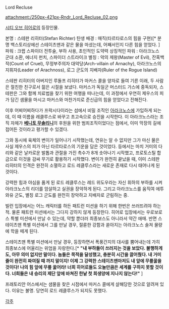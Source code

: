 Lord Recluse

attachment:/250px-421px-Rndr_Lord_Recluse_02.png


[[시티 오브 히어로]]의 등장인물.

본명 : 스테판 리히터(Stefan Richter)
탄생 배경 : 매직(타르타로스의 힘을 구현)[* 분명 백스토리상에선 스테이츠맨과 같은 물을 마셨는데, 어째서인지 다른 힘을 얻었다. ]
파워 : 크랩 스파이더 전투술, 부하 사용, 초인적인 도약력
상징적인 파워 : 아라크노스 군대 소환, 에너지 펀치, 스파이더 스트라이크
별칭 : 악의 제왕(Master of Evil), 잔혹백작(Count of Cruel), 무정부주의자 대악당(Arch-villain of Arnachy), 아라크노스의 지휘자(Leader of Arachnoss), 로그 군도의 지배자(Ruler of the Rogue Island)



스테판 리히터의 아버지인 루돌프 리히터가 마커스 콜을 양자로 들여 기른 이래, 두 사람은 절친한 친구로서 젊은 시절을 보냈다. 마커스가 독일군 머스터드 가스에 중독되자, 스테판은 그와 함께 치료법을 찾기 위한 여행을 떠나는데, 이 과정에서 우연히 제우스의 피가 담긴 샘물을 마시고 마커스와 마찬가지로 준신급의 힘을 얻었다고 전해진다.

이후 어찌어찌하다가 프락시다이라는 섬에서 비밀 조직인 [[아라크노스]]에 가입하게 되는데, 이 때 이름을 레클루스로 바꾸고 초고속으로 승진을 시작한다. 이 아라크노스라는 조직 자체가 '''[[베니토 무솔리니]]'''의 후원을 위한 범죄조직이었다는 점에서, 이미 막장의 길에 접어든 것이라고 평가할 수 있겠다.

그와 동시에 육체의 변이가 일어나기 시작했는데, 연유는 알 수 없지만 그가 마신 물은 사실 제우스의 피가 아닌 타르타로스의 기운을 담은 것이었다. 등에서는 마치 거미의 다리와 같은 날카로운 발톱과 관절을 가진 촉수가 8개 솟아나기 시작했고, 프로토스틸 합금으로 이것을 감싸 무기로 활용하기 시작했다. 변이가 완전히 끝났을 때, 이미 스테판 리히터의 인격은 완전히 소멸하고 로드 레클루스라는 새로운 존재로 다시 태어나게 된 것이다.

강력한 힘과 야심을 품게 된 로드 레클루스는 레드 위도우라는 자신 휘하의 부하를 시켜 아라크노스의 리더를 암살하고 실권을 장악하게 된다. 그리고 아라크노스를 움직여 에투와유 군도, 별칭 로그 군도를 완전히 장악하고 지배자로 군림하는 중.



빌런 입장에서는 어느 캐릭터를 하든 패트런 미션을 하기 위해 한번은 쓰러뜨려야 하는 적. 물론 패트런 미션에서는 그다지 강하지 않게 등장한다. 히어로 입장에서는 우로보로스 특별 미션에서 만날 수 있는데, 약할 뿐더러 최종보스도 아니라서 약간 애매. 반면 스테이츠맨 특별 미션에서 그를 만날 경우, 절륜한 강함과 쏟아지는 아라크노스 솔져 물량에 학을 떼게 된다.

스테이츠맨 특별 미션에서 만날 경우, 등장하면서 폭풍간지의 대사를 뿜어내는데 가히 최종보스에 어울리는 위엄을 자랑한다.[* '''"내 부하들이 쓰러지는 것을 보았다. 불행하게도, 아무 의미 없지만 말이다. 놈들은 목적을 달성했고, 충분히 시간을 끌어줬다. 내 거미줄이 완전히 짜여질 때 까지 말이지! 이제 그 강력한 스테이츠맨마저도 내 앞에 무릎꿇을 것이다! 나의 힘 앞에 무릎 꿇어라! 너희 히어로들도 오늘만큼은 세계를 구하지 못할 것이다. 너희들은 내 승리의 제단 앞에 바쳐진 한낱 첫 희생양에 지나지 않는다!"''' ]

프래토리안 어스에서는 샘물을 찾은 시점에서 마커스 콜에게 살해당한 것으로 알려져 있다. 이유는 불명. 당연히 로드 레클루스가 되지도 못했다.



[[각주]]
